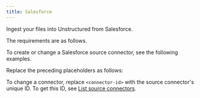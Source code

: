 ```yaml
---
title: Salesforce
---
```


Ingest your files into Unstructured from Salesforce.

The requirements are as follows.


<SalesforcePrerequisites />

To create or change a Salesforce source connector, see the following examples.


<CodeGroup>
    <SalesforceSDK />
    <SalesforceAPIRESTCreate />
    <SalesforceAPIRESTChange />
</CodeGroup>

Replace the preceding placeholders as follows:


<SalesforceAPIPlaceholders />

To change a connector, replace `<connector-id>` with the source connector's unique ID. 
To get this ID, see [List source connectors](/platform-api/api/overview#list-source-connectors).